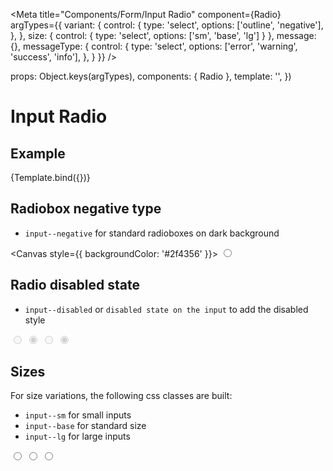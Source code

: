 
<Meta
  title="Components/Form/Input Radio"
  component={Radio}
  argTypes={{
    variant: {
      control: {
        type: 'select',
        options: ['outline', 'negative'],
      },
    },
    size: { control: { type: 'select', options: ['sm', 'base', 'lg'] } },
    message: {},
    messageType: {
      control: {
        type: 'select',
        options: ['error', 'warning', 'success', 'info'],
      },
    }
  }}
/>

  props: Object.keys(argTypes),
  components: { Radio },
  template: '<Radio :variant="variant" :size="size" :label="label" :id="id" :name="name" :value="value" :message="message" :messageType="messageType" />',
})

# Input Radio

## Example

<Canvas>
  <Story
    name="Example"
    args={{
      type: 'outline',
      size: 'base',
      label: 'Label',
      name: 'radio-name',
      id:'radio-id'
    }}
  >
    {Template.bind({})}
  </Story>
</Canvas>

<ArgsTable story="Example" />

## Radiobox negative type

- `input--negative` for standard radioboxes on dark background

<Canvas style={{ backgroundColor: '#2f4356' }}>
  <input type="radio" class="input--negative input--base" />
</Canvas>

## Radio disabled state

- `input--disabled` or `disabled state on the input` to add the disabled style

<Canvas>
  <input type="radio" class="input--outline input--base" disabled />
  <input type="radio" class="input--outline input--base" disabled checked />
  <input type="radio" class="input--negative input--base" disabled />
  <input type="radio" class="input--negative input--base" disabled checked />
</Canvas>

## Sizes

For size variations, the following css classes are built:

- `input--sm` for small inputs
- `input--base` for standard size
- `input--lg` for large inputs

<Canvas>
  <input type="radio" class="input--outline input--sm" value="input--sm" />
  <input type="radio" class="input--outline input--base" value="input--base" />
  <input type="radio" class="input--outline input--lg" value="input--lg" />
</Canvas>
